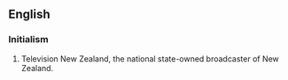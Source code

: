 ==English==

===Initialism===
{{rfc-header|Initialism}}
{{head|en|initialism}}

# {{context|NZ|lang=en}} Television New Zealand, the national state-owned broadcaster of New Zealand.